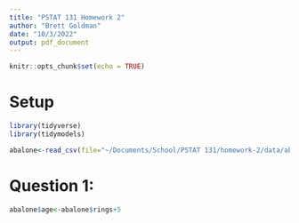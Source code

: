 ```yaml
---
title: "PSTAT 131 Homework 2"
author: "Brett Goldman"
date: "10/3/2022"
output: pdf_document
---
```


```r
knitr::opts_chunk$set(echo = TRUE)
```

# Setup
```r
library(tidyverse)
library(tidymodels)
```

```r
abalone<-read_csv(file="~/Documents/School/PSTAT 131/homework-2/data/abalone.csv")
```

# Question 1:

```r
abalone$age<-abalone$rings+5
```

